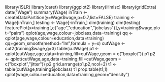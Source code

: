 library(ISLR)
library(caret)
library(ggplot2)
library(Hmisc)
library(gridExtra)
data("Wage")
summary(Wage)
inTrain <- createDataPartition(y=Wage$wage,p=0.7,list=FALSE)
training <- Wage[inTrain,]
testing <- Wage[-inTrain,]
dim(training)
dim(testing)
featurePlot(x=training[,c("age","education","jobclass")],y=training$wage,plot="pairs")
qplot(age,wage,colour=jobclass,data=training)
qq <- qplot(age,wage,colour=education,data=training)
qq+geom_smooth(method="lm",formula = y~x)
cutWage <- cut2(training$wage,g=3)
table(cutWage)
p1 <- qplot(cutWage,age,data=training,fill=cutWage,geom = c("boxplot"))
p1
p2 <- qplot(cutWage,age,data=training,fill=cutWage,geom = c("boxplot","jitter"))
p2
grid.arrange(p1,p2,ncol=2)
t1 <- table(cutWage,training$jobclass)
t1
prop.table(t1,1)
qplot(wage,colour=education,data=training,geom="density")
